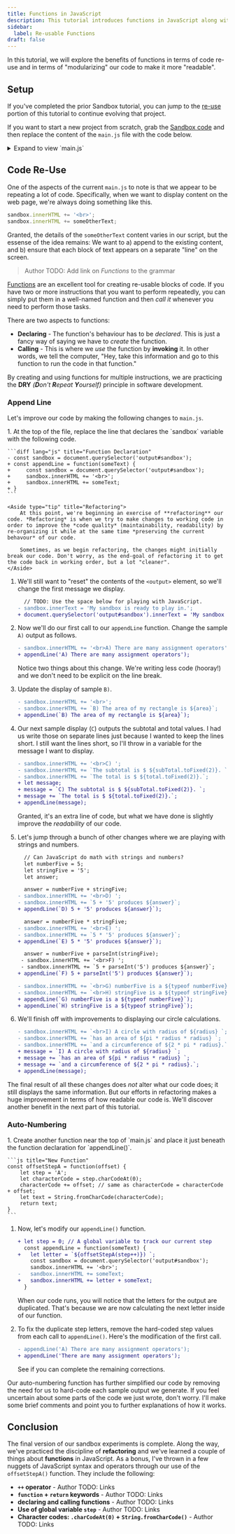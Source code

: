 ```yaml
---
title: Functions in JavaScript
description: This tutorial introduces functions in JavaScript along with the concepts of Refactoring.
sidebar:
  label: Re-usable Functions
draft: false
---
```




In this tutorial, we will explore the benefits of functions in terms of code re-use and in terms of "modularizing" our code to make it more "readable".

## Setup

If you've completed the prior Sandbox tutorial, you can jump to the [re-use](#code-re-use) portion of this tutorial to continue evolving that project.

If you want to start a new project from scratch, grab the [Sandbox code](/CPSC-1520/tutorials/sandbox) and then replace the content of the `main.js` file with the code below.

<details>
    <summary>Expand to view `main.js`</summary>

    ```js
    // main.js
    console.log('main.js has been loaded');
    const sandbox = document.querySelector('output#sandbox');

    // TODO: Use the space below for playing with JavaScript.
    sandbox.innerText = 'My sandbox is ready to play in.';
    sandbox.innerHTML += '<br>A) There are many assignment operators';

    // ... remember to keep the previous code
    let leftSide = 3;
    let topSide = 4;
    let area;
    area = leftSide * topSide;

    sandbox.innerHTML += '<br>';
    sandbox.innerHTML += `B) The area of my rectangle is ${area}`;

    let unitCost = 12.95;
    let gstRate = 0.05;
    let currency = '(CAD)';
    let subTotal = unitCost * 10;
    let total = subTotal + subTotal * gstRate;
    // Output the result on another "line"
    sandbox.innerHTML += '<br>C) ';
    sandbox.innerHTML += `The subtotal is $ ${subTotal.toFixed(2)}. `;
    sandbox.innerHTML += `The total is $ ${total.toFixed(2)}.`;

    // Can JavaScript do math with strings and numbers?
    let numberFive = 5;
    let stringFive = '5';
    let answer;

    answer = numberFive + stringFive;
    sandbox.innerHTML += '<br>D) ';
    sandbox.innerHTML += `5 + '5' produces ${answer}`;

    answer = numberFive * stringFive;
    sandbox.innerHTML += '<br>E) ';
    sandbox.innerHTML += `5 * '5' produces ${answer}`;

    answer = numberFive + parseInt(stringFive);
    sandbox.innerHTML += '<br>F) ';
    sandbox.innerHTML += `5 + parseInt('5') produces ${answer}`;

    sandbox.innerHTML += `<br>G) numberFive is a ${typeof numberFive}`;
    sandbox.innerHTML += `<br>H) stringFive is a ${typeof stringFive}`;

    const pi = 3.14159; // pi's value is now fixed - it can't change
    let radius = 10;

    sandbox.innerHTML += `<br>I) A circle with radius of ${radius} `;
    sandbox.innerHTML += `has an area of ${pi * radius * radius} `;
    sandbox.innerHTML += `and a circumference of ${2 * pi * radius}.`;
    ```
</details>


## Code Re-Use

One of the aspects of the current `main.js` to note is that we appear to be repeating a lot of code. Specifically, when we want to display content on the web page, we're always doing something like this.

```js
sandbox.innerHTML += '<br>';
sandbox.innerHTML += someOtherText;
```

Granted, the details of the `someOtherText` content varies in our script, but the essense of the idea remains: We want to a) append to the existing content, and b) ensure that each block of text appears on a separate "line" on the screen.

> Author TODO: Add link on *Functions* to the grammar

[Functions](#) are an excellent tool for creating re-usable blocks of code. If you have two or more instructions that you want to perform repeatedly, you can simply put them in a well-named function and then *call it* whenever you need to perform those tasks.

There are two aspects to functions:

- **Declaring** - The function's behaviour has to be *declared*. This is just a fancy way of saying we have to *create* the function.
- **Calling** - This is where we *use* the function by **invoking** it. In other words, we tell the computer, "Hey, take this information and go to this function to run the code in that function."

By creating and using functions for multiple instructions, we are practicing the **DRY** *(**D**on't **R**epeat **Y**ourself)* principle in software development.

### Append Line

Let's improve our code by making the following changes to `main.js`.

<Steps>
1. At the top of the file, replace the line that declares the `sandbox` variable with the following code.

    ```diff lang="js" title="Function Declaration"
    - const sandbox = document.querySelector('output#sandbox');
    + const appendLine = function(someText) {
    +     const sandbox = document.querySelector('output#sandbox');
    +     sandbox.innerHTML += '<br>';
    +     sandbox.innerHTML += someText;
    + }
    ```

    <Aside type="tip" title="Refactoring">
        At this point, we're beginning an exercise of **refactoring** our code. *Refactoring* is when we try to make changes to working code in order to improve the *code quality* (maintainability, readability) by re-organizing it while at the same time *preserving the current behavour* of our code.

        Sometimes, as we begin refactoring, the changes might initially break our code. Don't worry, as the end-goal of refactoring it to get the code back in working order, but a lot "cleaner".
    </Aside>
1. We'll still want to "reset" the contents of the `<output>` element, so we'll change the first message we display.

    ```diff lang="js" title="Reset the Display" ins="document.querySelector('output#sandbox')." del="sandbox."
      // TODO: Use the space below for playing with JavaScript.
    - sandbox.innerText = 'My sandbox is ready to play in.';
    + document.querySelector('output#sandbox').innerText = 'My sandbox is ready to play in.';
    ```

1. Now we'll do our first call to our `appendLine` function. Change the sample `A)` output as follows.

    ```diff lang="js"
    - sandbox.innerHTML += '<br>A) There are many assignment operators';
    + appendLine('A) There are many assignment operators');
    ```

    Notice two things about this change. We're writing less code (hooray!) and we don't need to be explicit on the line break.
1. Update the display of sample `B)`.

    ```diff lang="js"
    - sandbox.innerHTML += '<br>';
    - sandbox.innerHTML += `B) The area of my rectangle is ${area}`;
    + appendLine(`B) The area of my rectangle is ${area}`);
    ```

1. Our next sample display (`C`) outputs the subtotal and total values. I had us write those on separate lines just because I wanted to keep the lines short. I still want the lines short, so I'll throw in a variable for the message I want to display.

    ```diff lang="js"
    - sandbox.innerHTML += '<br>C) ';
    - sandbox.innerHTML += `The subtotal is $ ${subTotal.toFixed(2)}. `;
    - sandbox.innerHTML += `The total is $ ${total.toFixed(2)}.`;
    + let message;
    + message = `C) The subtotal is $ ${subTotal.toFixed(2)}. `;
    + message += `The total is $ ${total.toFixed(2)}.`;
    + appendLine(message);
    ```

    Granted, it's an extra line of code, but what we have done is slightly improve the *readability* of our code.
1. Let's jump through a bunch of other changes where we are playing with strings and numbers.

    ```diff lang="js"
      // Can JavaScript do math with strings and numbers?
      let numberFive = 5;
      let stringFive = '5';
      let answer;

      answer = numberFive + stringFive;
    - sandbox.innerHTML += '<br>D) ';
    - sandbox.innerHTML += `5 + '5' produces ${answer}`;
    + appendLine(`D) 5 + '5' produces ${answer}`);

      answer = numberFive * stringFive;
    - sandbox.innerHTML += '<br>E) ';
    - sandbox.innerHTML += `5 * '5' produces ${answer}`;
    + appendLine(`E) 5 * '5' produces ${answer}`);

      answer = numberFive + parseInt(stringFive);
     - sandbox.innerHTML += '<br>F) ';
     - sandbox.innerHTML += `5 + parseInt('5') produces ${answer}`;
    + appendLine(`F) 5 + parseInt('5') produces ${answer}`);

    - sandbox.innerHTML += `<br>G) numberFive is a ${typeof numberFive}`;
    - sandbox.innerHTML += `<br>H) stringFive is a ${typeof stringFive}`;
    + appendLine(`G) numberFive is a ${typeof numberFive}`);
    + appendLine(`H) stringFive is a ${typeof stringFive}`);
    ```

1. We'll finish off with improvements to displaying our circle calculations.

    ```diff lang="js"
    - sandbox.innerHTML += `<br>I) A circle with radius of ${radius} `;
    - sandbox.innerHTML += `has an area of ${pi * radius * radius} `;
    - sandbox.innerHTML += `and a circumference of ${2 * pi * radius}.`;
    + message = `I) A circle with radius of ${radius} `;
    + message += `has an area of ${pi * radius * radius} `;
    + message += `and a circumference of ${2 * pi * radius}.`;
    + appendLine(message);
    ```
</Steps>

The final result of all these changes does *not* alter what our code does; it still displays the same information. But our efforts in refactoring makes a huge improvement in terms of how readable our code is. We'll discover another benefit in the next part of this tutorial.

### Auto-Numbering

<Steps>
1. Create another function near the top of `main.js` and place it just beneath the function declaration for `appendLine()`.

    ```js title="New Function"
    const offsetStepA = function(offset) {
        let step = 'A';
        let characterCode = step.charCodeAt(0);
        characterCode += offset; // same as characterCode = characterCode + offset;
        let text = String.fromCharCode(characterCode);
        return text;
    }
    ```

1. Now, let's modify our `appendLine()` function.

    ```diff lang="js" title="Append Line" ins="letter + "
    + let step = 0; // A global variable to track our current step
      const appendLine = function(someText) {
    +   let letter = `${offsetStepA(step++)}) `;
        const sandbox = document.querySelector('output#sandbox');
        sandbox.innerHTML += '<br>';
    -   sandbox.innerHTML += someText;
    +   sandbox.innerHTML += letter + someText;
      }
    ```

    When our code runs, you will notice that the letters for the output are duplicated. That's because we are now calculating the next letter inside of our function.
1. To fix the duplicate step letters, remove the hard-coded step values from each call to `appendLine()`. Here's the modification of the first call.

    ```diff lang="js" del="A) "
    - appendLine('A) There are many assignment operators');
    + appendLine('There are many assignment operators');
    ```

    See if you can complete the remaining corrections.
</Steps>

Our auto-numbering function has further simplified our code by removing the need for us to hard-code each sample output we generate. If you feel uncertain about some parts of the code we just wrote, don't worry. I'll make some brief comments and point you to further explanations of how it works.

## Conclusion

The final version of our sandbox experiments is complete. Along the way, we've practiced the discipline of **refactoring** and we've learned a couple of things about **functions** in JavaScript. As a bonus, I've thrown in a few nuggets of JavaScript syntax and operators through our use of the `offsetStepA()` function. They include the following:

- **`++` operator** - Author TODO: Links
- **`function` + `return` keywords** - Author TODO: Links
- **declaring and calling functions** - Author TODO: Links
- **Use of global variable `step`** - Author TODO: Links
- **Character codes: `.charCodeAt(0)` + `String.fromCharCode()`** - Author TODO: Links
